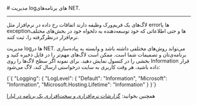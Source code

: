 
<Layout>
# مدیریت logهای برنامه‌های NET.
<hr className="mb-2" />
لاگ‌های یک فریم‌ورک وظیفه دارند اتفاقات رخ داده در نرم‌افزار مثل errorها یا exceptionها و حتی اطلاعاتی که خود توسعه‌دهنده به دلخواه خود در بخش‌های مختلف نرم‌افزار درنظرگرفته را، ثبت کنند.

مدیریت logها در NET. می‌تواند روش‌های مختلفی داشته باشد و وابسته به پیاده‌سازی برنامه‌ی‌تان و تصمیمات شما است. ممکن است لاگ‌های مهم‌تر را در فایل ذخیره کنید و بخشی را در کنسول نمایش دهید.
برای نمونه اگر سطح لاگ‌ها را روی Information قرار داده‌ باشید، هر وقت کاربری به سایت درخواستی ارسال کند، لاگ می‌شود:


<div className="h-2" />
<div dir="ltr">
<Highlight  className="dotnet">
{`{ 
    "Logging": {
        "LogLevel": {
            "Default": "Information",
            "Microsoft": "Information",
            "Microsoft.Hosting.Lifetime": "Information"
        }
}`}
</Highlight>
</ div>
<div className="h-2" />

<Alert variant="success">
<p>
همچنین بخوانید: <a href="/paas/details/observations/about" className="blue-link">گزارشات نرم‌افزاری و سخت‌افزاری یک برنامه در لیارا</a>
</p>
</Alert>


<NextPage next="./deploy-solution-directory" />

</Layout>